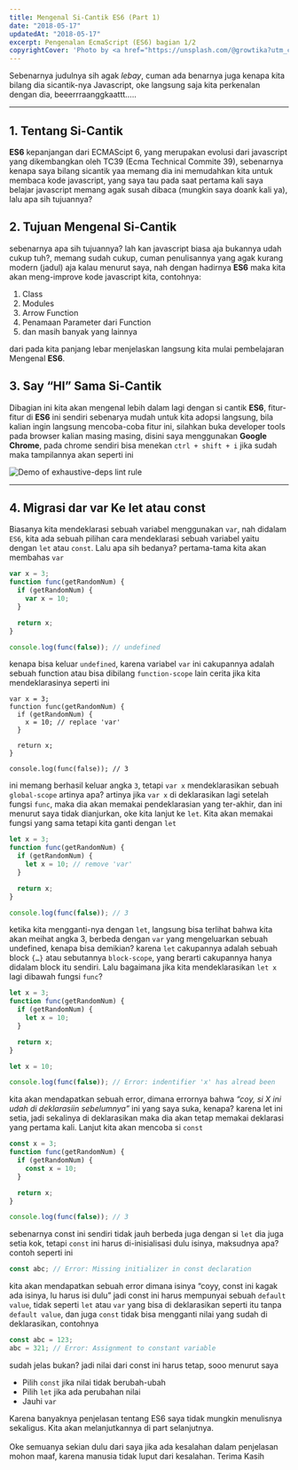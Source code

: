 ```yaml
---
title: Mengenal Si-Cantik ES6 (Part 1)
date: "2018-05-17"
updatedAt: "2018-05-17"
excerpt: Pengenalan EcmaScript (ES6) bagian 1/2
copyrightCover: 'Photo by <a href="https://unsplash.com/@growtika?utm_content=creditCopyText&utm_medium=referral&utm_source=unsplash">Growtika</a> on <a href="https://unsplash.com/photos/graphical-user-interface-qaedPly-Uro?utm_content=creditCopyText&utm_medium=referral&utm_source=unsplash">Unsplash</a> '
---
```


Sebenarnya judulnya sih agak _lebay_, cuman ada benarnya juga kenapa kita bilang dia sicantik-nya Javascript, oke langsung saja kita perkenalan dengan dia, beeerrraanggkaattt…..

---

## 1. Tentang Si-Cantik

**ES6** kepanjangan dari ECMAScipt 6, yang merupakan evolusi dari javascript yang dikembangkan oleh TC39 (Ecma Technical Commite 39), sebenarnya kenapa saya bilang sicantik yaa memang dia ini memudahkan kita untuk membaca kode javascript, yang saya tau pada saat pertama kali saya belajar javascript memang agak susah dibaca (mungkin saya doank kali ya), lalu apa sih tujuannya?

## 2. Tujuan Mengenal Si-Cantik

sebenarnya apa sih tujuannya? lah kan javascript biasa aja bukannya udah cukup tuh?, memang sudah cukup, cuman penulisannya yang agak kurang modern (jadul) aja kalau menurut saya, nah dengan hadirnya **ES6** maka kita akan meng-improve kode javascript kita, contohnya:

1. Class
2. Modules
3. Arrow Function
4. Penamaan Parameter dari Function
5. dan masih banyak yang lainnya

dari pada kita panjang lebar menjelaskan langsung kita mulai pembelajaran Mengenal **ES6**.

## 3. Say “HI” Sama Si-Cantik

Dibagian ini kita akan mengenal lebih dalam lagi dengan si cantik **ES6**, fitur-fitur di **ES6** ini sendiri sebenarya mudah untuk kita adopsi langsung, bila kalian ingin langsung mencoba-coba fitur ini, silahkan buka developer tools pada browser kalian masing masing, disini saya menggunakan **Google Chrome**, pada chrome sendiri bisa menekan `ctrl + shift + i` jika sudah maka tampilannya akan seperti ini

![Demo of exhaustive-deps lint rule](./devtools.png)

---

## 4. Migrasi dar **var** Ke **let** atau **const**

Biasanya kita mendeklarasi sebuah variabel menggunakan `var`, nah didalam `ES6`, kita ada sebuah pilihan cara mendeklarasi sebuah variabel yaitu dengan `let` atau `const`. Lalu apa sih bedanya? pertama-tama kita akan membahas `var`

```jsx
var x = 3;
function func(getRandomNum) {
  if (getRandomNum) {
    var x = 10;
  }

  return x;
}

console.log(func(false)); // undefined
```

kenapa bisa keluar `undefined`, karena variabel `var` ini cakupannya adalah sebuah function atau bisa dibilang `function-scope` lain cerita jika kita mendeklarasinya seperti ini

```jsx{4}
var x = 3;
function func(getRandomNum) {
  if (getRandomNum) {
    x = 10; // replace 'var'
  }

  return x;
}

console.log(func(false)); // 3
```

ini memang berhasil keluar angka `3`, tetapi `var x` mendeklarasikan sebuah `global-scope` artinya apa? artinya jika `var x` di deklarasikan lagi setelah fungsi `func`, maka dia akan memakai pendeklarasian yang ter-akhir, dan ini menurut saya tidak dianjurkan, oke kita lanjut ke `let`. Kita akan memakai fungsi yang sama tetapi kita ganti dengan `let`

```jsx
let x = 3;
function func(getRandomNum) {
  if (getRandomNum) {
    let x = 10; // remove 'var'
  }

  return x;
}

console.log(func(false)); // 3
```

ketika kita mengganti-nya dengan `let`, langsung bisa terlihat bahwa kita akan meihat angka 3, berbeda dengan `var` yang mengeluarkan sebuah undefined, kenapa bisa demikian? karena `let` cakupannya adalah sebuah block `{…}` atau sebutannya `block-scope`, yang berarti cakupannya hanya didalam block itu sendiri. Lalu bagaimana jika kita mendeklarasikan `let x` lagi dibawah fungsi `func`?

```jsx
let x = 3;
function func(getRandomNum) {
  if (getRandomNum) {
    let x = 10;
  }

  return x;
}

let x = 10;

console.log(func(false)); // Error: indentifier 'x' has alread been
```

kita akan mendapatkan sebuah error, dimana errornya bahwa _“coy, si X ini udah di deklarasiin sebelumnya”_ ini yang saya suka, kenapa? karena let ini setia, jadi sekalinya di deklarasikan maka dia akan tetap memakai deklarasi yang pertama kali. Lanjut kita akan mencoba si `const`

```jsx
const x = 3;
function func(getRandomNum) {
  if (getRandomNum) {
    const x = 10;
  }

  return x;
}

console.log(func(false)); // 3
```

sebenarnya const ini sendiri tidak jauh berbeda juga dengan si `let` dia juga setia kok, tetapi `const` ini harus di-inisialisasi dulu isinya, maksudnya apa? contoh seperti ini

```jsx
const abc; // Error: Missing initializer in const declaration
```

kita akan mendapatkan sebuah error dimana isinya “coyy, const ini kagak ada isinya, lu harus isi dulu” jadi const ini harus mempunyai sebuah `default value`, tidak seperti `let` atau `var` yang bisa di deklarasikan seperti itu tanpa `default value`, dan juga `const` tidak bisa mengganti nilai yang sudah di deklarasikan, contohnya

```jsx
const abc = 123;
abc = 321; // Error: Assignment to constant variable
```

sudah jelas bukan? jadi nilai dari const ini harus tetap, sooo menurut saya

- Pilih `const` jika nilai tidak berubah-ubah
- Pilih `let` jika ada perubahan nilai
- Jauhi `var`

Karena banyaknya penjelasan tentang ES6 saya tidak mungkin menulisnya sekaligus. Kita akan melanjutkannya di part selanjutnya.
\
\
Oke semuanya sekian dulu dari saya jika ada kesalahan dalam penjelasan mohon maaf, karena manusia tidak luput dari kesalahan. Terima Kasih
